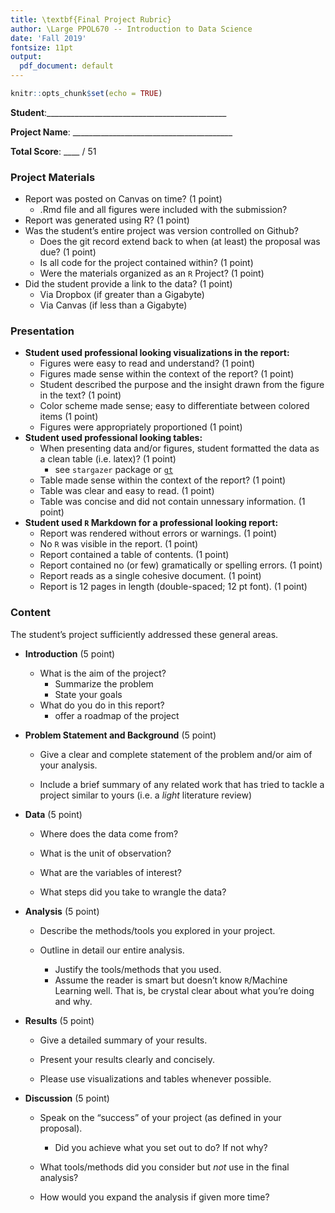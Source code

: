 ```yaml
---
title: \textbf{Final Project Rubric}
author: \Large PPOL670 -- Introduction to Data Science
date: 'Fall 2019'
fontsize: 11pt
output: 
  pdf_document: default
---
```


```r
knitr::opts_chunk$set(echo = TRUE)
```

**Student**:_____________________________________________

**Project Name**: ________________________________________

**Total Score**: ____ / 51


### Project Materials

- Report was posted on Canvas on time? (1 point)
  - .Rmd file and all figures were included with the submission?
- Report was generated using R? (1 point)
- Was the student's entire project was version controlled on Github?  
  - Does the git record extend back to when (at least) the proposal was due? (1 point)
  - Is all code for the project contained within? (1 point)
  - Were the materials organized as an `R` Project? (1 point)
- Did the student provide a link to the data? (1 point)
  - Via Dropbox (if greater than a Gigabyte)
  - Via Canvas (if less than a Gigabyte)

  
### Presentation 

- **Student used professional looking visualizations in the report:**
  + Figures were easy to read and understand? (1 point)
  + Figures made sense within the context of the report? (1 point)
  + Student described the purpose and the insight drawn from the figure in the text? (1 point)
  + Color scheme made sense; easy to differentiate between colored items (1 point)
  + Figures were appropriately proportioned (1 point)
  
- **Student used professional looking tables:**
  + When presenting data and/or figures, student formatted the data as a clean table (i.e. latex)? (1 point)
    - see `stargazer` package or [`gt`](https://gt.rstudio.com/)
  + Table made sense within the context of the report? (1 point)
  + Table was clear and easy to read. (1 point)
  + Table was concise and did not contain unnessary information. (1 point)
  
- **Student used `R` Markdown for a professional looking report:**
  + Report was rendered without errors or warnings. (1 point)
  + No `R` was visible in the report. (1 point)
  + Report contained a table of contents. (1 point)
  + Report contained no (or few) gramatically or spelling errors. (1 point)
  + Report reads as a single cohesive document. (1 point)
  + Report is 12 pages in length (double-spaced; 12 pt font). (1 point)
  
### Content

The student's project sufficiently addressed these general areas.

- **Introduction** (5 point)

    + What is the aim of the project? 
      - Summarize the problem
      - State your goals
      
    + What do you do in this report?
      - offer a roadmap of the project

- **Problem Statement and Background** (5 point)
    
    + Give a clear and complete statement of the problem and/or aim of your analysis. 
    
    + Include a brief summary of any related work that has tried to tackle a project similar to yours (i.e. a _light_ literature review)
    
- **Data** (5 point)

    + Where does the data come from? 
    
    + What is the unit of observation? 
    
    + What are the variables of interest?
    
    + What steps did you take to wrangle the data?

- **Analysis** (5 point)

    + Describe the methods/tools you explored in your project. 
    
    + Outline in detail our entire analysis. 
        - Justify the tools/methods that you used.
        - Assume the reader is smart but doesn't know `R`/Machine Learning well. That is, be crystal clear about what you're doing and why.

- **Results** (5 point)

    + Give a detailed summary of your results. 
    
    + Present your results clearly and concisely. 
    
    + Please use visualizations and tables whenever possible. 

- **Discussion** (5 point)

  + Speak on the "success" of your project (as defined in your proposal). 
      + Did you achieve what you set out to do? If not why?

  + What tools/methods did you consider but *not* use in the final analysis?
  
  + How would you expand the analysis if given more time? 

  
  
